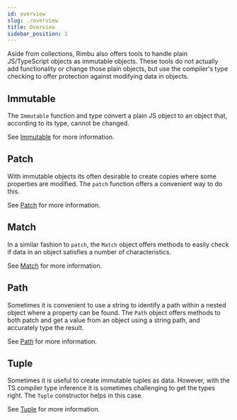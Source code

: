 ```yaml
---
id: overview
slug: ./overview
title: Overview
sidebar_position: 1
---
```


Aside from collections, Rimbu also offers tools to handle plain JS/TypeScript objects as immutable objects. These tools do not actually add functionality or change those plain objects, but use the compiler's type checking to offer protection against modifying data in objects.

## Immutable

The `Immutable` function and type convert a plain JS object to an object that, according to its type, cannot be changed.

See [Immutable](./immutable) for more information.

## Patch

With immutable objects its often desirable to create copies where some properties are modified. The `patch` function offers a convenient way to do this.

See [Patch](./patch) for more information.

## Match

In a similar fashion to `patch`, the `Match` object offers methods to easily check if data in an object satisfies a number of characteristics.

See [Match](./match) for more information.

## Path

Sometimes it is convenient to use a string to identify a path within a nested object where a property can be found. The `Path` object offers methods to both patch and get a value from an object using a string path, and accurately type the result.

See [Path](./path) for more information.

## Tuple

Sometimes it is useful to create immutable tuples as data. However, with the TS compiler type inference it is sometimes challenging to get the types right. The `Tuple` constructor helps in this case.

See [Tuple](./tuple) for more information.
